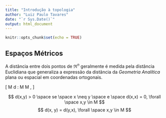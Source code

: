 ```yaml
---
title: "Introdução à topologia"
author: "Luiz Paulo Tavares"
date: "`r Sys.Date()`"
output: html_document
---
```


```r
knitr::opts_chunk$set(echo = TRUE)
```

## **Espaços Métricos**

A distância entre dois pontos de $\Re^n$ geralmente é medida pela distância Euclidiana que generaliza a expressão da distância da _Geometria Analítica_ plana ou espacial em coordenadas ortogonais. 


\[
\text{Espaço métrico:} \quad \text{Seja } M \text{ um conjunto e seja } d : M \times M \rightarrow \Re, \text{ uma função que satisfaz às seguintes condições:}
\]

$$
d(x,y) > 0 \space se \space x \neq y \space e \space d(x,x) = 0, \forall \space x,y \in M
$$
$$
d(x, y) = d(y,x), \forall \space x,y \in M
$$
